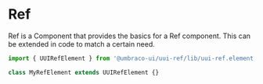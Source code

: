 
<Meta title="Displays/References/Ref" />

# Ref

Ref is a Component that provides the basics for a Ref component. This can be extended in code to match a certain need.

```jsx
import { UUIRefElement } from '@umbraco-ui/uui-ref/lib/uui-ref.element;

class MyRefElement extends UUIRefElement {}
```
